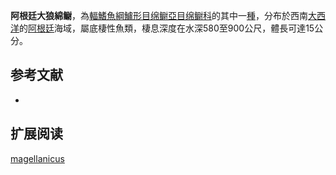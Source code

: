 {{Speciesbox
| name = 阿根廷大狼綿鳚
| image = 
| status = NE
| status_system = IUCN3.1
| genus = Letholycus
| species = magellanicus
| authority = [[Anderson|Anderson]], 1988
| synonyms = 
}}

'''阿根廷大狼綿鳚'''，為[[輻鰭魚綱|輻鰭魚綱]][[鱸形目|鱸形目]][[绵鳚亞目|绵鳚亞目]][[绵鳚科|绵鳚科]]的其中一[[種|種]]，分布於西南[[大西洋|大西洋]]的[[阿根廷|阿根廷]]海域，屬底棲性魚類，棲息深度在水深580至900公尺，體長可達15公分。

==参考文献==
*{{FishBase_species|genus=Letholycus|species=magellanicus|year=2011|month=12}}

== 扩展阅读 ==
{{refbegin}}
{{wikispecies-inline|Letholycus magellanicus|阿根廷大狼綿鳚}}
{{refend}}
{{Taxonbar|from=Q1096419}}

[[Category:大狼綿鳚属|magellanicus]]


{{鱸形目小作品}}